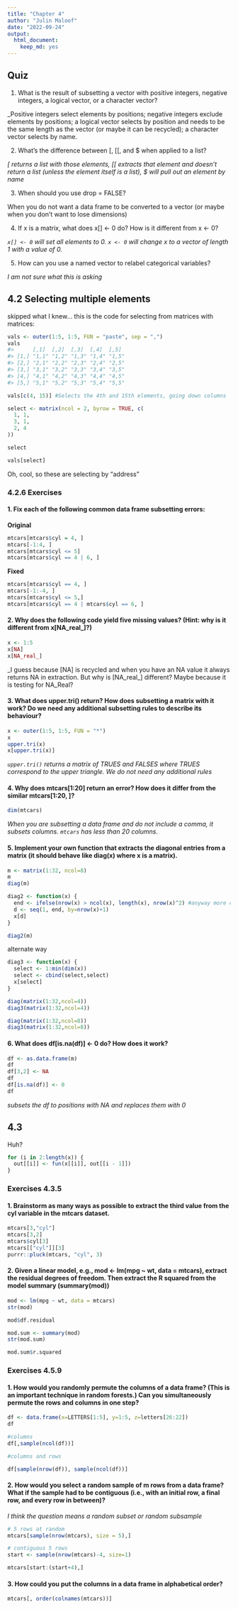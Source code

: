 ```yaml
---
title: "Chapter 4"
author: "Julin Maloof"
date: "2022-09-24"
output: 
  html_document: 
    keep_md: yes
---
```


## Quiz

1. What is the result of subsetting a vector with positive integers, negative integers, a logical vector, or a character vector?

_Positive integers select elements by positions; negative integers exclude elements by positions; a logical vector selects by position and needs to be the same length as the vector (or maybe it can be recycled); a character vector selects by name.

2. What’s the difference between [, [[, and $ when applied to a list? 

_[ returns a list with those elements, [[ extracts that element and doesn't return a list (unless the element itself is a list), $ will pull out an element by name_

3. When should you use drop = FALSE?

When you do not want a data frame to be converted to a vector (or maybe when you don't want to lose dimensions)

4. If x is a matrix, what does x[] <- 0 do? How is it different from x <- 0?

_`x[] <- 0` will set all elements to 0.  `x <- 0` will change x to a vector of length 1 with a value of 0._ 

5. How can you use a named vector to relabel categorical variables?

_I am not sure what this is asking_

## 4.2 Selecting multiple elements

skipped what I knew... this is the code for selecting from matrices with matrices:

```r
vals <- outer(1:5, 1:5, FUN = "paste", sep = ",")
vals
#>      [,1]  [,2]  [,3]  [,4]  [,5] 
#> [1,] "1,1" "1,2" "1,3" "1,4" "1,5"
#> [2,] "2,1" "2,2" "2,3" "2,4" "2,5"
#> [3,] "3,1" "3,2" "3,3" "3,4" "3,5"
#> [4,] "4,1" "4,2" "4,3" "4,4" "4,5"
#> [5,] "5,1" "5,2" "5,3" "5,4" "5,5"

vals[c(4, 15)] #Selects the 4th and 15th elements, going down columns

```

```r
select <- matrix(ncol = 2, byrow = TRUE, c(
  1, 1,
  3, 1,
  2, 4
))

select

vals[select]

```
Oh, cool, so these are selecting by "address"

### 4.2.6 Exercises

#### 1. Fix each of the following common data frame subsetting errors:

__Original__
```r
mtcars[mtcars$cyl = 4, ]
mtcars[-1:4, ]
mtcars[mtcars$cyl <= 5]
mtcars[mtcars$cyl == 4 | 6, ]
```

__Fixed__
```r
mtcars[mtcars$cyl == 4, ]
mtcars[-1:-4, ]
mtcars[mtcars$cyl <= 5,]
mtcars[mtcars$cyl == 4 | mtcars$cyl == 6, ]
```

#### 2. Why does the following code yield five missing values? (Hint: why is it different from x[NA_real_]?)


```r
x <- 1:5
x[NA]
x[NA_real_]
```

_I guess because [NA] is recycled and when you have an NA value it always returns NA in extraction.  But why is [NA_real_] different? Maybe because it is testing for NA_Real?

#### 3. What does upper.tri() return? How does subsetting a matrix with it work? Do we need any additional subsetting rules to describe its behaviour?

```r
x <- outer(1:5, 1:5, FUN = "*")
x
upper.tri(x)
x[upper.tri(x)]
```

_`upper.tri()` returns a matrix of TRUES and FALSES where TRUES correspond to the upper triangle.  We do not need any additional rules_

#### 4. Why does mtcars[1:20] return an error? How does it differ from the similar mtcars[1:20, ]?

```r
dim(mtcars)
```

_When you are subsetting a data frame and do not include a comma, it subsets columns.  `mtcars` has less than 20 columns._

#### 5. Implement your own function that extracts the diagonal entries from a matrix (it should behave like diag(x) where x is a matrix).

```r
m <- matrix(1:32, ncol=8)
m
diag(m)

diag2 <- function(x) {
  end <- ifelse(nrow(x) > ncol(x), length(x), nrow(x)^2) #anyway more clever to do this?
  d <- seq(1, end, by=nrow(x)+1)
  x[d]
}

diag2(m)

```

alternate way
```r
diag3 <- function(x) {
  select <- 1:min(dim(x))
  select <- cbind(select,select)
  x[select]
}

diag(matrix(1:32,ncol=4))
diag3(matrix(1:32,ncol=4))

diag(matrix(1:32,ncol=8))
diag3(matrix(1:32,ncol=8))
```


#### 6. What does df[is.na(df)] <- 0 do? How does it work?

```r
df <- as.data.frame(m)
df
df[3,2] <- NA
df
df[is.na(df)] <- 0
df
```
_subsets the df to positions with NA and replaces them with 0_

## 4.3

Huh?
```r
for (i in 2:length(x)) {
  out[[i]] <- fun(x[[i]], out[[i - 1]])
}
```


### Exercises 4.3.5

#### 1. Brainstorm as many ways as possible to extract the third value from the cyl variable in the mtcars dataset.

```r
mtcars[3,"cyl"]
mtcars[3,2]
mtcars$cyl[3]
mtcars[["cyl"]][3]
purrr::pluck(mtcars, "cyl", 3)
```


#### 2. Given a linear model, e.g., mod <- lm(mpg ~ wt, data = mtcars), extract the residual degrees of freedom. Then extract the R squared from the model summary (summary(mod))

```r
mod <- lm(mpg ~ wt, data = mtcars)
str(mod)
```

```r
mod$df.residual
```
```r
mod.sum <- summary(mod)
str(mod.sum)
```

```r
mod.sum$r.squared
```

### Exercises 4.5.9

#### 1. How would you randomly permute the columns of a data frame? (This is an important technique in random forests.) Can you simultaneously permute the rows and columns in one step?

```r
df <- data.frame(x=LETTERS[1:5], y=1:5, z=letters[26:22])
df

#columns
df[,sample(ncol(df))]

#columns and rows

df[sample(nrow(df)), sample(ncol(df))]

```


#### 2. How would you select a random sample of m rows from a data frame? What if the sample had to be contiguous (i.e., with an initial row, a final row, and every row in between)?

_I think the question means a random subset or random subsample_
```r
# 5 rows at random
mtcars[sample(nrow(mtcars), size = 5),]

# contiguous 5 rows
start <- sample(nrow(mtcars)-4, size=1)

mtcars[start:(start+4),]

```


#### 3. How could you put the columns in a data frame in alphabetical order?

```r
mtcars[, order(colnames(mtcars))]
```

